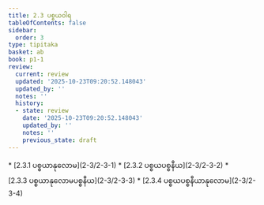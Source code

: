 ```yaml
---
title: 2.3 ပစ္စယဝါရ
tableOfContents: false
sidebar:
  order: 3
type: tipitaka
basket: ab
book: p1-1
review:
  current: review
  updated: '2025-10-23T09:20:52.148043'
  updated_by: ''
  notes: ''
  history:
  - state: review
    date: '2025-10-23T09:20:52.148043'
    updated_by: ''
    notes: ''
    previous_state: draft
---
```



<ReviewStatus review={frontmatter.review} showDetails={true} />

<HypothesisAnnotation frontmatter={frontmatter} />

<DynamicBreadcrumb />



<TableOfContents book="p1-1" section="2.3">
* [2.3.1 ပစ္စယာနုလောမ](2-3/2-3-1)
* [2.3.2 ပစ္စယပစ္စနီယ](2-3/2-3-2)
* [2.3.3 ပစ္စယာနုလောမပစ္စနီယ](2-3/2-3-3)
* [2.3.4 ပစ္စယပစ္စနီယာနုလောမ](2-3/2-3-4)
</TableOfContents>